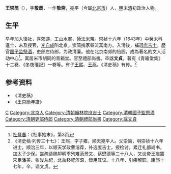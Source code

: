{{Otheruses|other=名为王文贞的其他人物|王文贞}}

'''王崇简'''（{{bd|1602年|12月10日|1678年|12月30日|catIdx=W王}}），字'''敬哉'''，一作'''敬斋'''，宛平（今屬[[北京市|北京市]]）人，[[明|明]]末[[清|清]]初政治人物。

== 生平 ==
早年加入[[復社|復社]]，喜郊游，工山水畫，師法[[米芾|米芾]]。[[崇祯|崇祯]]十六年（1643年）中癸未科進士，未及授官，[[李自成|李自成]]陷北京。崇简携家眷流寓南方。入清後，補選[[庶吉士|庶吉士]]，歷官[[国子监|国子监]][[祭酒|祭酒]]，吏部左侍郎，为政清廉。他在北京南郊的怡园，成為著名的文人活动中心<ref>[[杜登春|杜登春]]：《社事始末》，第3页</ref>。寓居米市胡同的青箱堂。官至禮部尚書。卒諡'''文貞'''。著有《青箱堂集》十二卷、《冬夜箋記》一卷等。有子[[王熙_(順治進士)|王熙]]、[[王燕|王燕]]。《清史稿》有传。<ref>《清史稿·列传三十七》：王熙，字子雍，顺天宛平人。父崇简，明崇祯十六年进士。顺治三年，以顺天学政曹溶荐，补选庶吉士，授检讨。累迁礼部尚书，加太子少保。尝疏请赐卹明季殉难范景文、蔡懋德等二十八人，又议帝王庙罢宋臣潘美、张浚从祀，北岳移祀浑源，皆用其议。十八年，引疾解职。康熙十七年，卒，谥文贞。</ref>

== 参考资料 ==
{{reflist}}
* 《清史稿》
* 《王崇簡年譜》

{{崇禎十六年癸未科殿試金榜}}
{{特授改補館職翰林}}

{{authority control}}

{{DEFAULTSORT:Wang王}}
[[Category:王姓|C]]
[[Category:北京人|Category:北京人]]
[[Category:清朝翰林院庶吉士|Category:清朝翰林院庶吉士]]
[[Category:清朝國子監祭酒|Category:清朝國子監祭酒]]
[[Category:清朝吏部侍郎|Category:清朝吏部侍郎]]
[[Category:清朝禮部尚書|Category:清朝禮部尚書]]
[[Category:諡文貞|Category:諡文貞]]